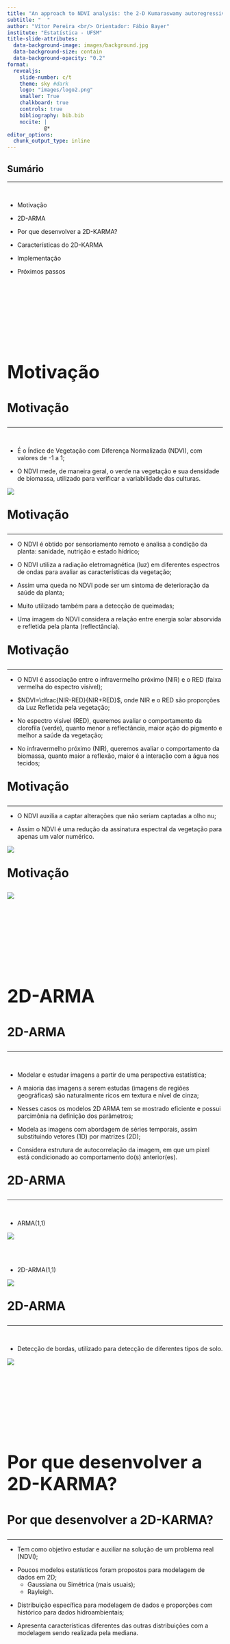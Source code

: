 ```yaml
---
title: "An approach to NDVI analysis: the 2-D Kumaraswamy autoregressive moving average model"
subtitle: "  "
author: "Vítor Pereira <br/> Orientador: Fábio Bayer"
institute: "Estatística - UFSM"
title-slide-attributes:
  data-background-image: images/background.jpg
  data-background-size: contain
  data-background-opacity: "0.2"
format:
  revealjs:
    slide-number: c/t
    theme: sky #dark
    logo: "images/logo2.png"
    smaller: True
    chalkboard: true
    controls: true
    bibliography: bib.bib
    nocite: |
            @*
editor_options: 
  chunk_output_type: inline
---
```


## Sumário

<hr/>

<br/>
<p>

- Motivação

<p>

- 2D-ARMA

<p>

- Por que desenvolver a 2D-KARMA?

<p>

- Características do 2D-KARMA

<p>

- Implementação

<p>

- Próximos passos



## {auto-animate=true}

::: {style="margin-top: 200px; font-size: 3em; font-weight: bold;"}
Motivação
:::


## {auto-animate=true}

::: {style="margin-top: 10px; font-size: 2em; font-weight: bold;"}
Motivação
:::


<hr/>
<br/>

<p>

- É o Índice de Vegetação com Diferença Normalizada (NDVI), com valores de -1 a 1;

<p>

- O NDVI mede, de maneira geral, o verde na vegetação e sua densidade de biomassa, utilizado para verificar a variabilidade das culturas.

![](images/ndvi.png){fig-align="center"}


## {auto-animate=true}

::: {style="margin-top: 10px; font-size: 2em; font-weight: bold;"}
Motivação
:::


<hr/>

<p>

- O NDVI é obtido por sensoriamento remoto e analisa a condição da planta: sanidade, nutrição e estado hídrico;

<p>
- O NDVI utiliza a radiação eletromagnética (luz) em diferentes espectros de ondas para avaliar as características da vegetação; 

<p>

- Assim uma queda no NDVI pode ser um sintoma de deterioração da saúde da planta;

<p>

- Muito utilizado também para a detecção de queimadas; 

<p>

- Uma imagem do NDVI considera a relação entre energia solar absorvida e refletida pela planta (reflectância).



## {auto-animate=true}

::: {style="margin-top: 10px; font-size: 2em; font-weight: bold;"}
Motivação
:::

<hr/>


<p>

- O NDVI é associação entre o infravermelho próximo (NIR) e o RED (faixa vermelha do espectro visível);

<p>

- $NDVI=\dfrac{NIR-RED}{NIR+RED}$, onde NIR e o RED são proporções da Luz Refletida pela vegetação;

<p>

- No espectro visível (RED), queremos avaliar o comportamento da clorofila (verde), quanto menor a reflectância, maior ação do pigmento e melhor a saúde da vegetação;

<p>

- No infravermelho próximo (NIR), queremos avaliar o comportamento da biomassa, quanto maior a reflexão, maior é a interação com a água nos tecidos;



## {auto-animate=true}

::: {style="margin-top: 10px; font-size: 2em; font-weight: bold;"}
Motivação
:::

<hr/>

<p>

- O NDVI auxilia a captar alterações que não seriam captadas a olho nu;

<p>

- Assim o NDVI é uma redução da assinatura espectral da vegetação para apenas um valor numérico.

![](images/assinatura.jpeg){.absolute top=350 right=225}


## {auto-animate=true}

::: {style="margin-top: 10px; font-size: 2em; font-weight: bold;"}
Motivação
:::


![](images/ndvi_.jpeg){fig-align="center"}




## {auto-animate=true}

::: {style="margin-top: 200px; font-size: 3em; font-weight: bold;"}
2D-ARMA
:::


## {auto-animate=true}

::: {style="margin-top: 10px; font-size: 2em; font-weight: bold;"}
2D-ARMA
:::

<hr/>
<br/>

<p>

- Modelar e estudar imagens a partir de uma perspectiva estatística;

<p>

- A maioria das imagens a serem estudas (imagens de regiões geográficas) são naturalmente ricos em textura e nível de cinza;

<p>

- Nesses casos os modelos 2D ARMA tem se mostrado eficiente e possui parcimônia na definição dos parâmetros;

<p>

- Modela as imagens com abordagem de séries temporais, assim substituindo vetores (1D) por matrizes (2D);

<p> 

- Considera estrutura de autocorrelação da imagem, em que um pixel está condicionado ao comportamento do(s) anterior(es).

## {auto-animate=true}

::: {style="margin-top: 10px; font-size: 2em; font-weight: bold;"}
2D-ARMA
:::

<hr/>
<br/>

<p>

- ARMA(1,1)

![](images/ARMA.jpeg){.absolute top=200 right=225}

<br/>
<br/>

- 2D-ARMA(1,1)

![](images/2DARMA.jpeg){.absolute top=370 right=300}



## {auto-animate=true}

::: {style="margin-top: 10px; font-size: 2em; font-weight: bold;"}
2D-ARMA
:::

<hr/>
<br/>

<p>

- Detecção de bordas, utilizado para detecção de diferentes tipos de solo.

![](images/bordas.jpeg){.absolute top=220 right=225}


## {auto-animate=true}

::: {style="margin-top: 200px; font-size: 3em; font-weight: bold;"}
Por que desenvolver a 2D-KARMA?
:::


## {auto-animate=true}

::: {style="margin-top: 10px; font-size: 2em; font-weight: bold;"}
Por que desenvolver a 2D-KARMA?
:::

<hr/>

<p>

- Tem como objetivo estudar e auxiliar na solução de um problema real (NDVI);

<p>

- Poucos modelos estatísticos foram propostos para modelagem de dados em 2D;
    - Gaussiana ou Simétrica (mais usuais);
    - Rayleigh.

<p>

- Distribuição específica para modelagem de dados e proporções com histórico para dados hidroambientais;

<p>

- Apresenta características diferentes das outras distribuições com a modelagem sendo realizada pela mediana.

## {auto-animate=true}

::: {style="margin-top: 200px; font-size: 3em; font-weight: bold;"}
Características do 2D-KARMA
:::

## {auto-animate=true}

::: {style="margin-top: 10px; font-size: 2em; font-weight: bold;"}
Características do 2D-KARMA
:::

<p> 

- Função densidade de probabilidade:

$$f(y;\alpha, \beta) = \dfrac{\alpha\beta}{b-a} \bigg(\dfrac{\tilde{y} - a}{b - a}\bigg)^{\alpha - 1}\bigg(1 - \bigg(\dfrac{\tilde{y} - a}{b - a}\bigg)^\alpha\bigg)^{\beta  - 1}, \quad a<\tilde{y}<b$$

* Onde $\alpha, \beta > 0$ e $b > a$

<p>

- Estrutura do 2D-KARMA:

\begin{align}
\text{E}(\tilde{Y}) = \dfrac{\beta\Gamma\bigg(1 + \dfrac{1}{\alpha}\bigg)\Gamma(\beta)}{\Gamma\bigg(1 + \dfrac{1}{\alpha} + \beta\bigg)}
\qquad
\text{md}(\tilde{Y}) = a + (b+a)(1 - 0.5^{1/\alpha})^{1/\beta}
\end{align}


## {auto-animate=true}

::: {style="margin-top: 10px; font-size: 2em; font-weight: bold;"}
Características do 2D-KARMA
:::

<p> 

- Função densidade de probabilidade 2D:

$$f(y[n,k] | S[n,k]) = \dfrac{\alpha\beta}{b-a} \bigg(\dfrac{y[n,k] - a}{b - a}\bigg)^{\alpha - 1}\bigg(1 - \bigg(\dfrac{y[n,k] - a}{b - a}\bigg)^\alpha\bigg)^{\beta  - 1}, \quad a<y<b$$

* Onde $y[n,k]$ é a variável aleatória que representa cada pixel de uma imagem condicionada a uma vizinhança $S[n,k]$.

<p>

- Modelo 2D KARMA:

$$\eta_t = g(\mu[n,m]) = \alpha + x_t^T\beta  + \\ \sum _{i=0}^{p}\:\sum _{j=0}^{p}\:\phi_{(i,j)}[g(y[n-i,m-j]) - x[t - i, t - j]^T\beta] + \sum _{k=0}^{q}\:\sum _{l=0}^{q}\:\theta_{(k,l)}r[t - k, t - l] $$

<!-- $$\Phi(z1,z2)g(x[n,m]) = \beta + \Theta(z1,z2)e[n,m]$$


\begin{align}
\Phi(z1,z2) = 1 - \sum _{i=0}^{p}\:\sum _{j=0}^{p}\:\phi_{(k,l)}z_1^kz_2^l 
\qquad
\Theta(z1,z2) = 1 + \sum _{k=0}^{q}\:\sum _{l=0}^{q}\:\theta_{(k,l)}z_1^kz_2^l 
\end{align} -->


## {auto-animate=true}

::: {style="margin-top: 200px; font-size: 3em; font-weight: bold;"}
Implementação
:::


## {auto-animate=true}

::: {style="margin-top: 10px; font-size: 2em; font-weight: bold;"}
Implementação
:::

<hr/>
<br/>
<br/>
<br/>
<p>

- Criação do pacote (estrutura e funções iniciais);

<p>

- Criação de imagens sintéticas com estrutura 2D-KARMA;

<p>

- Iniciando o ajuste da modelagem e estimação dos parâmetros.


## {auto-animate=true}

::: {style="margin-top: 10px; font-size: 2em; font-weight: bold;"}
Implementação
:::


![](images/sintetica.jpeg){fig-align="center"}



## {auto-animate=true}

::: {style="margin-top: 200px; font-size: 3em; font-weight: bold;"}
Próximos Passos
:::


## {auto-animate=true}

::: {style="margin-top: 10px; font-size: 2em; font-weight: bold;"}
Próximos Passos
:::

<hr/>
<br/>
<br/>

<p>

- Desenvolvimento e formalização da teoria inferencial;


<p>

- Ajustar os chutes iniciais para melhorar a performance do ajuste;


<p>

- Simulações com imagens sintéticas;

<p>

- Aplicação do modelo em dados reais;

<p>

- Disponibilizar o pacote e o desenvolvimento do artigo.


# Muito obrigado :) !!! {background-image="images/sat.jpg" background-opacity=0.2}

::: footer
Dúvidas?
:::


## Referências bibliográficas